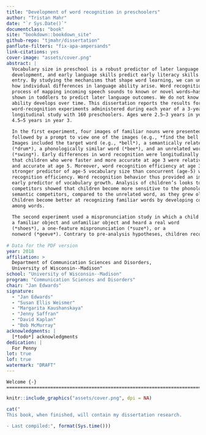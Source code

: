 ```yaml
--- 
title: "Development of word recognition in preschoolers"
author: "Tristan Mahr"
date: "`r Sys.Date()`"
documentclass: "book"
site: "bookdown::bookdown_site"
github-repo: "tjmahr/dissertation"
panflute-filters: "fix-apa-ampersands"
link-citations: yes
cover-image: "assets/cover.png"
abstract: |
  Vocabulary size in preschool is a robust predictor of later language
  development, and early language skills predict early literacy skills at school
  entry. By studying the mechanisms that shape word learning, we can understand
  how individual differences in language ability arise. Word recognition—the
  process of mapping incoming speech sounds to known or novel words—has been
  shown in toddlers to predict later language outcomes. We do not know how this
  ability develops over time. This dissertation reports the results for two
  word-recognition experiments administered during each year of a 3-year
  longitudinal study with 160 preschoolers. Ages were 2.5–3 years in year 1 and
  4.5–5 years in year 3.
    
  In the first experiment, four images of familiar nouns were presented onscreen
  followed by a prompt to view one of the images (e.g., *find the bell!*).
  Images included the target word (e.g., *bell*), a semantically related word
  (*drum*), a phonologically similar word (*bee*), and an unrelated word
  (*swing*). Early differences in word recognition were longitudinally stable so
  that children who were faster and more accurate at age 3 were relatively fast
  and accurate at age 5. Moreover, word recognition efficiency at age 3 was a
  stronger predictor of age-5 vocabulary size than concurrent (age-5) word
  recognition efficiency. Word recognition behavior thus provided an important
  early predictor of vocabulary growth. Analysis of children’s looks to the
  competitors showed that children become more sensitive to the phonological and
  semantic competitors, compared to the unrelated word, as they grew older.
  Children become better at recognizing familiar words by developing connections
  among words.
  
  The second experiment used a mispronunciation study in which a child saw
  a familiar object and unfamiliar object and heard a real word
  (*shoes*), a one-feature mispronunciation (*suze*), or a
  nonword (*geeve*). Contrary to pre-analysis hypotheses, children recognized real words and fast-selected novel-object referents for nonwords equally well and even performed better in the nonword condition. Children became more likely to associate the familiar object with the mispronunciations as they grew older. At age 5, children showed better retention for novel objects labeled during with nonwords than with mispronunciations.
  
# Data for the PDF version
year: 2018
affiliation: > 
  Department of Communication Sciences and Disorders, 
  University of Wisconsin--Madison"
school: "University of Wisconsin--Madison"
program: "Communication Sciences and Disorders"
chair: "Jan Edwards"
signature: 
  - "Jan Edwards"
  - "Susan Ellis Weismer"
  - "Margarita Kaushanskaya"
  - "Jenny Saffran"
  - "David Kaplan"
  - "Bob McMurray"
acknowledgments: |
  [*todo*] acknowledgments
dedication: |
  For Penny
lot: true
lof: true
watermark: "DRAFT"
---
```


\frontmatter

```block
Welcome {-}
========================================================================

```

```r
knitr::include_graphics("assets/cover.png", dpi = NA)
```

```r
cat("
This book, when finished, will contain my dissertation research. 

- Last compiled:", format(Sys.time()))
```
